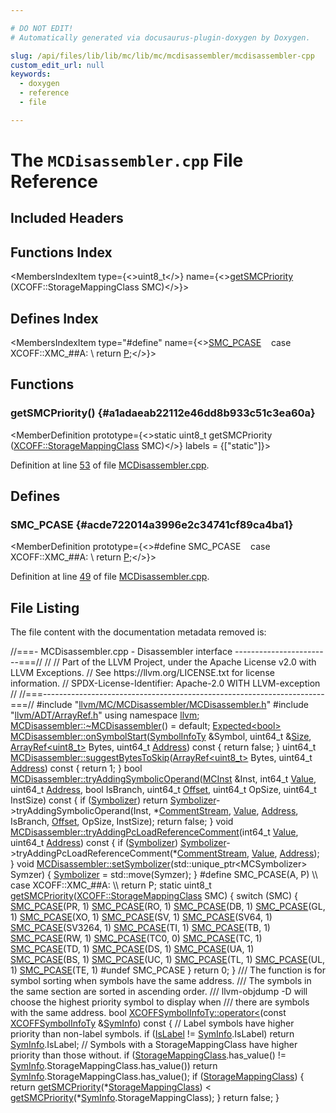 ```yaml
---

# DO NOT EDIT!
# Automatically generated via docusaurus-plugin-doxygen by Doxygen.

slug: /api/files/lib/lib/mc/lib/mc/mcdisassembler/mcdisassembler-cpp
custom_edit_url: null
keywords:
  - doxygen
  - reference
  - file

---
```





# The `MCDisassembler.cpp` File Reference

<DoxygenPage pluginConfig={pluginConfig}>



## Included Headers

<IncludesList>
<IncludesListItem
  filePath="llvm/MC/MCDisassembler/MCDisassembler.h"
  permalink="/docs/api/files/include/include/llvm/include/llvm/mc/include/llvm/mc/mcdisassembler/mcdisassembler-h"
  isLocal="true" />
<IncludesListItem
  filePath="llvm/ADT/ArrayRef.h"
  permalink="/docs/api/files/include/include/llvm/include/llvm/adt/arrayref-h"
  isLocal="true" />
</IncludesList>

## Functions Index

<MembersIndex>

<MembersIndexItem
  type={<>uint8&#95;t</>}
  name={<><a href="#a1adaeab22112e46dd8b933c51c3ea60a">getSMCPriority</a> (XCOFF::StorageMappingClass SMC)</>}>
</MembersIndexItem>

</MembersIndex>

## Defines Index

<MembersIndex>

<MembersIndexItem
  type="#define"
  name={<><a href="#acde722014a3996e2c34741cf89ca4ba1">SMC&#95;PCASE</a>&nbsp;&nbsp;&nbsp;  case XCOFF::XMC&#95;##A:                                                         \\
    return <a href="/docs/api/files/lib/lib/option/option-cpp/#a04665169063c8ca1f2ea96c27fc7c2b2">P</a>;</>}>
</MembersIndexItem>

</MembersIndex>


<SectionDefinition>

## Functions

### getSMCPriority() {#a1adaeab22112e46dd8b933c51c3ea60a}

<MemberDefinition
  prototype={<>static uint8&#95;t getSMCPriority (<a href="/docs/api/namespaces/llvm/xcoff/#abf0ae26de1e332dddf7d1383bb68502c">XCOFF::StorageMappingClass</a> SMC)</>}
  labels = {["static"]}>

Definition at line <a href="#l00053">53</a> of file <a href="/docs/api/files/lib/lib/mc/lib/mc/mcdisassembler/mcdisassembler-cpp">MCDisassembler.cpp</a>.
</MemberDefinition>

</SectionDefinition>

<SectionDefinition>

## Defines

### SMC&#95;PCASE {#acde722014a3996e2c34741cf89ca4ba1}

<MemberDefinition
  prototype={<>#define SMC&#95;PCASE&nbsp;&nbsp;&nbsp;  case XCOFF::XMC&#95;##A:                                                         \\
    return <a href="/docs/api/files/lib/lib/option/option-cpp/#a04665169063c8ca1f2ea96c27fc7c2b2">P</a>;</>}>

Definition at line <a href="#l00049">49</a> of file <a href="/docs/api/files/lib/lib/mc/lib/mc/mcdisassembler/mcdisassembler-cpp">MCDisassembler.cpp</a>.
</MemberDefinition>

</SectionDefinition>

## File Listing

The file content with the documentation metadata removed is:

<ProgramListing>

<Link id="l00001" /><CodeLine lineNumber="1"><Highlight kind="comment">//===- MCDisassembler.cpp - Disassembler interface ------------------------===//</Highlight><Highlight kind="normal"></Highlight></CodeLine>
<Link id="l00002" /><CodeLine lineNumber="2"><Highlight kind="normal"></Highlight><Highlight kind="comment">//</Highlight><Highlight kind="normal"></Highlight></CodeLine>
<Link id="l00003" /><CodeLine lineNumber="3"><Highlight kind="normal"></Highlight><Highlight kind="comment">// Part of the LLVM Project, under the Apache License v2.0 with LLVM Exceptions.</Highlight><Highlight kind="normal"></Highlight></CodeLine>
<Link id="l00004" /><CodeLine lineNumber="4"><Highlight kind="normal"></Highlight><Highlight kind="comment">// See https://llvm.org/LICENSE.txt for license information.</Highlight><Highlight kind="normal"></Highlight></CodeLine>
<Link id="l00005" /><CodeLine lineNumber="5"><Highlight kind="normal"></Highlight><Highlight kind="comment">// SPDX-License-Identifier: Apache-2.0 WITH LLVM-exception</Highlight><Highlight kind="normal"></Highlight></CodeLine>
<Link id="l00006" /><CodeLine lineNumber="6"><Highlight kind="normal"></Highlight><Highlight kind="comment">//</Highlight><Highlight kind="normal"></Highlight></CodeLine>
<Link id="l00007" /><CodeLine lineNumber="7"><Highlight kind="normal"></Highlight><Highlight kind="comment">//===----------------------------------------------------------------------===//</Highlight><Highlight kind="normal"></Highlight></CodeLine>
<Link id="l00008" /><CodeLine lineNumber="8"><Highlight kind="normal"></Highlight></CodeLine>
<Link id="l00009" /><CodeLine lineNumber="9"><Highlight kind="normal"></Highlight><Highlight kind="preprocessor">#include &quot;<a href="/docs/api/files/include/include/llvm/include/llvm/mc/include/llvm/mc/mcdisassembler/mcdisassembler-h">llvm/MC/MCDisassembler/MCDisassembler.h</a>&quot;</Highlight><Highlight kind="normal"></Highlight></CodeLine>
<Link id="l00010" /><CodeLine lineNumber="10"><Highlight kind="normal"></Highlight><Highlight kind="preprocessor">#include &quot;<a href="/docs/api/files/include/include/llvm/include/llvm/adt/arrayref-h">llvm/ADT/ArrayRef.h</a>&quot;</Highlight><Highlight kind="normal"></Highlight></CodeLine>
<Link id="l00011" /><CodeLine lineNumber="11"><Highlight kind="normal"></Highlight></CodeLine>
<Link id="l00012" /><CodeLine lineNumber="12"><Highlight kind="normal"></Highlight><Highlight kind="keyword">using namespace </Highlight><Highlight kind="normal"><a href="/docs/api/namespaces/llvm">llvm</a>;</Highlight></CodeLine>
<Link id="l00013" /><CodeLine lineNumber="13"><Highlight kind="normal"></Highlight></CodeLine>
<Link id="l00014" /><CodeLine lineNumber="14"><Highlight kind="normal"><a href="/docs/api/classes/llvm/mcdisassembler/#aca028537d2d7a5248816fc6bdf61eeda">MCDisassembler::~MCDisassembler</a>() = </Highlight><Highlight kind="keywordflow">default</Highlight><Highlight kind="normal">;</Highlight></CodeLine>
<Link id="l00015" /><CodeLine lineNumber="15"><Highlight kind="normal"></Highlight></CodeLine>
<Link id="l00016" /><CodeLine lineNumber="16" lineLink="/docs/api/classes/llvm/mcdisassembler/#a433d519ca0c3f0c4fd434168aded199f"><Highlight kind="normal"><a href="/docs/api/classes/llvm/expected">Expected&lt;bool&gt;</a> <a href="/docs/api/classes/llvm/mcdisassembler/#a433d519ca0c3f0c4fd434168aded199f">MCDisassembler::onSymbolStart</a>(<a href="/docs/api/structs/llvm/symbolinfoty">SymbolInfoTy</a> &amp;Symbol,</Highlight></CodeLine>
<Link id="l00017" /><CodeLine lineNumber="17"><Highlight kind="normal">                                             uint64&#95;t &amp;<a href="/docs/api/files/lib/lib/analysis/inlineorder-cpp/#a7ee6f0cb51c3b9056199e9a0001fe8c3a6f6cb72d544962fa333e2e34ce64f719">Size</a>,</Highlight></CodeLine>
<Link id="l00018" /><CodeLine lineNumber="18"><Highlight kind="normal">                                             <a href="/docs/api/classes/llvm/arrayref">ArrayRef&lt;uint8&#95;t&gt;</a> Bytes,</Highlight></CodeLine>
<Link id="l00019" /><CodeLine lineNumber="19"><Highlight kind="normal">                                             uint64&#95;t <a href="/docs/api/namespaces/llvm/#a8e02bbea14c70bab55fbc1384e1472d9add7bf230fde8d4836917806aff6a6b27">Address</a>)</Highlight><Highlight kind="keyword"> const </Highlight><Highlight kind="normal">&#123;</Highlight></CodeLine>
<Link id="l00020" /><CodeLine lineNumber="20"><Highlight kind="normal">  </Highlight><Highlight kind="keywordflow">return</Highlight><Highlight kind="normal"> </Highlight><Highlight kind="keyword">false</Highlight><Highlight kind="normal">;</Highlight></CodeLine>
<Link id="l00021" /><CodeLine lineNumber="21"><Highlight kind="normal">&#125;</Highlight></CodeLine>
<Link id="l00022" /><CodeLine lineNumber="22"><Highlight kind="normal"></Highlight></CodeLine>
<Link id="l00023" /><CodeLine lineNumber="23" lineLink="/docs/api/classes/llvm/mcdisassembler/#a7c1ac522bf9b5a8b411e9d78ed69e4b2"><Highlight kind="normal">uint64&#95;t <a href="/docs/api/classes/llvm/mcdisassembler/#a7c1ac522bf9b5a8b411e9d78ed69e4b2">MCDisassembler::suggestBytesToSkip</a>(<a href="/docs/api/classes/llvm/arrayref">ArrayRef&lt;uint8&#95;t&gt;</a> Bytes,</Highlight></CodeLine>
<Link id="l00024" /><CodeLine lineNumber="24"><Highlight kind="normal">                                            uint64&#95;t <a href="/docs/api/namespaces/llvm/#a8e02bbea14c70bab55fbc1384e1472d9add7bf230fde8d4836917806aff6a6b27">Address</a>)</Highlight><Highlight kind="keyword"> const </Highlight><Highlight kind="normal">&#123;</Highlight></CodeLine>
<Link id="l00025" /><CodeLine lineNumber="25"><Highlight kind="normal">  </Highlight><Highlight kind="keywordflow">return</Highlight><Highlight kind="normal"> 1;</Highlight></CodeLine>
<Link id="l00026" /><CodeLine lineNumber="26"><Highlight kind="normal">&#125;</Highlight></CodeLine>
<Link id="l00027" /><CodeLine lineNumber="27"><Highlight kind="normal"></Highlight></CodeLine>
<Link id="l00028" /><CodeLine lineNumber="28" lineLink="/docs/api/classes/llvm/mcdisassembler/#a495c1c01a620a4f59ff21e667a90c35d"><Highlight kind="normal"></Highlight><Highlight kind="keywordtype">bool</Highlight><Highlight kind="normal"> <a href="/docs/api/classes/llvm/mcdisassembler/#a495c1c01a620a4f59ff21e667a90c35d">MCDisassembler::tryAddingSymbolicOperand</a>(<a href="/docs/api/classes/llvm/mcinst">MCInst</a> &amp;Inst, int64&#95;t <a href="/docs/api/classes/llvm/value">Value</a>,</Highlight></CodeLine>
<Link id="l00029" /><CodeLine lineNumber="29"><Highlight kind="normal">                                              uint64&#95;t <a href="/docs/api/namespaces/llvm/#a8e02bbea14c70bab55fbc1384e1472d9add7bf230fde8d4836917806aff6a6b27">Address</a>, </Highlight><Highlight kind="keywordtype">bool</Highlight><Highlight kind="normal"> IsBranch,</Highlight></CodeLine>
<Link id="l00030" /><CodeLine lineNumber="30"><Highlight kind="normal">                                              uint64&#95;t <a href="/docs/api/namespaces/llvm/#a05f5b9a11bdcc5feba62899f95dcf878a3134224cba2545bc57954d3b072aebb4">Offset</a>, uint64&#95;t OpSize,</Highlight></CodeLine>
<Link id="l00031" /><CodeLine lineNumber="31"><Highlight kind="normal">                                              uint64&#95;t InstSize)</Highlight><Highlight kind="keyword"> const </Highlight><Highlight kind="normal">&#123;</Highlight></CodeLine>
<Link id="l00032" /><CodeLine lineNumber="32"><Highlight kind="normal">  </Highlight><Highlight kind="keywordflow">if</Highlight><Highlight kind="normal"> (<a href="/docs/api/classes/llvm/mcdisassembler/#a596db3ee82031b268a5d5d323b6379b2">Symbolizer</a>)</Highlight></CodeLine>
<Link id="l00033" /><CodeLine lineNumber="33"><Highlight kind="normal">    </Highlight><Highlight kind="keywordflow">return</Highlight><Highlight kind="normal"> <a href="/docs/api/classes/llvm/mcdisassembler/#a596db3ee82031b268a5d5d323b6379b2">Symbolizer</a>-&gt;tryAddingSymbolicOperand(Inst, &#42;<a href="/docs/api/classes/llvm/mcdisassembler/#a68057d4a784ee78eca6f35d84936df6c">CommentStream</a>, <a href="/docs/api/classes/llvm/value">Value</a>,</Highlight></CodeLine>
<Link id="l00034" /><CodeLine lineNumber="34"><Highlight kind="normal">                                                <a href="/docs/api/namespaces/llvm/#a8e02bbea14c70bab55fbc1384e1472d9add7bf230fde8d4836917806aff6a6b27">Address</a>, IsBranch, <a href="/docs/api/namespaces/llvm/#a05f5b9a11bdcc5feba62899f95dcf878a3134224cba2545bc57954d3b072aebb4">Offset</a>,</Highlight></CodeLine>
<Link id="l00035" /><CodeLine lineNumber="35"><Highlight kind="normal">                                                OpSize, InstSize);</Highlight></CodeLine>
<Link id="l00036" /><CodeLine lineNumber="36"><Highlight kind="normal">  </Highlight><Highlight kind="keywordflow">return</Highlight><Highlight kind="normal"> </Highlight><Highlight kind="keyword">false</Highlight><Highlight kind="normal">;</Highlight></CodeLine>
<Link id="l00037" /><CodeLine lineNumber="37"><Highlight kind="normal">&#125;</Highlight></CodeLine>
<Link id="l00038" /><CodeLine lineNumber="38"><Highlight kind="normal"></Highlight></CodeLine>
<Link id="l00039" /><CodeLine lineNumber="39" lineLink="/docs/api/classes/llvm/mcdisassembler/#a7b3f2feec2e2452107a197b7e0d2907b"><Highlight kind="normal"></Highlight><Highlight kind="keywordtype">void</Highlight><Highlight kind="normal"> <a href="/docs/api/classes/llvm/mcdisassembler/#a7b3f2feec2e2452107a197b7e0d2907b">MCDisassembler::tryAddingPcLoadReferenceComment</a>(int64&#95;t <a href="/docs/api/classes/llvm/value">Value</a>,</Highlight></CodeLine>
<Link id="l00040" /><CodeLine lineNumber="40"><Highlight kind="normal">                                                     uint64&#95;t <a href="/docs/api/namespaces/llvm/#a8e02bbea14c70bab55fbc1384e1472d9add7bf230fde8d4836917806aff6a6b27">Address</a>)</Highlight><Highlight kind="keyword"> const </Highlight><Highlight kind="normal">&#123;</Highlight></CodeLine>
<Link id="l00041" /><CodeLine lineNumber="41"><Highlight kind="normal">  </Highlight><Highlight kind="keywordflow">if</Highlight><Highlight kind="normal"> (<a href="/docs/api/classes/llvm/mcdisassembler/#a596db3ee82031b268a5d5d323b6379b2">Symbolizer</a>)</Highlight></CodeLine>
<Link id="l00042" /><CodeLine lineNumber="42"><Highlight kind="normal">    <a href="/docs/api/classes/llvm/mcdisassembler/#a596db3ee82031b268a5d5d323b6379b2">Symbolizer</a>-&gt;tryAddingPcLoadReferenceComment(&#42;<a href="/docs/api/classes/llvm/mcdisassembler/#a68057d4a784ee78eca6f35d84936df6c">CommentStream</a>, <a href="/docs/api/classes/llvm/value">Value</a>, <a href="/docs/api/namespaces/llvm/#a8e02bbea14c70bab55fbc1384e1472d9add7bf230fde8d4836917806aff6a6b27">Address</a>);</Highlight></CodeLine>
<Link id="l00043" /><CodeLine lineNumber="43"><Highlight kind="normal">&#125;</Highlight></CodeLine>
<Link id="l00044" /><CodeLine lineNumber="44"><Highlight kind="normal"></Highlight></CodeLine>
<Link id="l00045" /><CodeLine lineNumber="45" lineLink="/docs/api/classes/llvm/mcdisassembler/#a78e81a66b1e9430bc28c8d3cfe75de2d"><Highlight kind="normal"></Highlight><Highlight kind="keywordtype">void</Highlight><Highlight kind="normal"> <a href="/docs/api/classes/llvm/mcdisassembler/#a78e81a66b1e9430bc28c8d3cfe75de2d">MCDisassembler::setSymbolizer</a>(std::unique&#95;ptr&lt;MCSymbolizer&gt; Symzer) &#123;</Highlight></CodeLine>
<Link id="l00046" /><CodeLine lineNumber="46"><Highlight kind="normal">  <a href="/docs/api/classes/llvm/mcdisassembler/#a596db3ee82031b268a5d5d323b6379b2">Symbolizer</a> = std::move(Symzer);</Highlight></CodeLine>
<Link id="l00047" /><CodeLine lineNumber="47"><Highlight kind="normal">&#125;</Highlight></CodeLine>
<Link id="l00048" /><CodeLine lineNumber="48"><Highlight kind="normal"></Highlight></CodeLine>
<Link id="l00049" /><CodeLine lineNumber="49" lineLink="#acde722014a3996e2c34741cf89ca4ba1"><Highlight kind="normal"></Highlight><Highlight kind="preprocessor">#define SMC&#95;PCASE(A, P)                                                         \\</Highlight></CodeLine>
<Link id="l00050" /><CodeLine lineNumber="50"><Highlight kind="preprocessor">  case XCOFF::XMC&#95;##A:                                                         \\</Highlight></CodeLine>
<Link id="l00051" /><CodeLine lineNumber="51"><Highlight kind="preprocessor">    return P;</Highlight><Highlight kind="normal"></Highlight></CodeLine>
<Link id="l00052" /><CodeLine lineNumber="52"><Highlight kind="normal"></Highlight></CodeLine>
<Link id="l00053" /><CodeLine lineNumber="53" lineLink="#a1adaeab22112e46dd8b933c51c3ea60a"><Highlight kind="normal"></Highlight><Highlight kind="keyword">static</Highlight><Highlight kind="normal"> uint8&#95;t <a href="#a1adaeab22112e46dd8b933c51c3ea60a">getSMCPriority</a>(<a href="/docs/api/namespaces/llvm/xcoff/#abf0ae26de1e332dddf7d1383bb68502c">XCOFF::StorageMappingClass</a> SMC) &#123;</Highlight></CodeLine>
<Link id="l00054" /><CodeLine lineNumber="54"><Highlight kind="normal">  </Highlight><Highlight kind="keywordflow">switch</Highlight><Highlight kind="normal"> (SMC) &#123;</Highlight></CodeLine>
<Link id="l00055" /><CodeLine lineNumber="55"><Highlight kind="normal">    <a href="#acde722014a3996e2c34741cf89ca4ba1">SMC&#95;PCASE</a>(PR, 1)</Highlight></CodeLine>
<Link id="l00056" /><CodeLine lineNumber="56"><Highlight kind="normal">    <a href="#acde722014a3996e2c34741cf89ca4ba1">SMC&#95;PCASE</a>(RO, 1)</Highlight></CodeLine>
<Link id="l00057" /><CodeLine lineNumber="57"><Highlight kind="normal">    <a href="#acde722014a3996e2c34741cf89ca4ba1">SMC&#95;PCASE</a>(DB, 1)</Highlight></CodeLine>
<Link id="l00058" /><CodeLine lineNumber="58"><Highlight kind="normal">    <a href="#acde722014a3996e2c34741cf89ca4ba1">SMC&#95;PCASE</a>(GL, 1)</Highlight></CodeLine>
<Link id="l00059" /><CodeLine lineNumber="59"><Highlight kind="normal">    <a href="#acde722014a3996e2c34741cf89ca4ba1">SMC&#95;PCASE</a>(XO, 1)</Highlight></CodeLine>
<Link id="l00060" /><CodeLine lineNumber="60"><Highlight kind="normal">    <a href="#acde722014a3996e2c34741cf89ca4ba1">SMC&#95;PCASE</a>(SV, 1)</Highlight></CodeLine>
<Link id="l00061" /><CodeLine lineNumber="61"><Highlight kind="normal">    <a href="#acde722014a3996e2c34741cf89ca4ba1">SMC&#95;PCASE</a>(SV64, 1)</Highlight></CodeLine>
<Link id="l00062" /><CodeLine lineNumber="62"><Highlight kind="normal">    <a href="#acde722014a3996e2c34741cf89ca4ba1">SMC&#95;PCASE</a>(SV3264, 1)</Highlight></CodeLine>
<Link id="l00063" /><CodeLine lineNumber="63"><Highlight kind="normal">    <a href="#acde722014a3996e2c34741cf89ca4ba1">SMC&#95;PCASE</a>(TI, 1)</Highlight></CodeLine>
<Link id="l00064" /><CodeLine lineNumber="64"><Highlight kind="normal">    <a href="#acde722014a3996e2c34741cf89ca4ba1">SMC&#95;PCASE</a>(TB, 1)</Highlight></CodeLine>
<Link id="l00065" /><CodeLine lineNumber="65"><Highlight kind="normal">    <a href="#acde722014a3996e2c34741cf89ca4ba1">SMC&#95;PCASE</a>(RW, 1)</Highlight></CodeLine>
<Link id="l00066" /><CodeLine lineNumber="66"><Highlight kind="normal">    <a href="#acde722014a3996e2c34741cf89ca4ba1">SMC&#95;PCASE</a>(TC0, 0)</Highlight></CodeLine>
<Link id="l00067" /><CodeLine lineNumber="67"><Highlight kind="normal">    <a href="#acde722014a3996e2c34741cf89ca4ba1">SMC&#95;PCASE</a>(TC, 1)</Highlight></CodeLine>
<Link id="l00068" /><CodeLine lineNumber="68"><Highlight kind="normal">    <a href="#acde722014a3996e2c34741cf89ca4ba1">SMC&#95;PCASE</a>(TD, 1)</Highlight></CodeLine>
<Link id="l00069" /><CodeLine lineNumber="69"><Highlight kind="normal">    <a href="#acde722014a3996e2c34741cf89ca4ba1">SMC&#95;PCASE</a>(DS, 1)</Highlight></CodeLine>
<Link id="l00070" /><CodeLine lineNumber="70"><Highlight kind="normal">    <a href="#acde722014a3996e2c34741cf89ca4ba1">SMC&#95;PCASE</a>(UA, 1)</Highlight></CodeLine>
<Link id="l00071" /><CodeLine lineNumber="71"><Highlight kind="normal">    <a href="#acde722014a3996e2c34741cf89ca4ba1">SMC&#95;PCASE</a>(BS, 1)</Highlight></CodeLine>
<Link id="l00072" /><CodeLine lineNumber="72"><Highlight kind="normal">    <a href="#acde722014a3996e2c34741cf89ca4ba1">SMC&#95;PCASE</a>(UC, 1)</Highlight></CodeLine>
<Link id="l00073" /><CodeLine lineNumber="73"><Highlight kind="normal">    <a href="#acde722014a3996e2c34741cf89ca4ba1">SMC&#95;PCASE</a>(TL, 1)</Highlight></CodeLine>
<Link id="l00074" /><CodeLine lineNumber="74"><Highlight kind="normal">    <a href="#acde722014a3996e2c34741cf89ca4ba1">SMC&#95;PCASE</a>(UL, 1)</Highlight></CodeLine>
<Link id="l00075" /><CodeLine lineNumber="75"><Highlight kind="normal">    <a href="#acde722014a3996e2c34741cf89ca4ba1">SMC&#95;PCASE</a>(TE, 1)</Highlight></CodeLine>
<Link id="l00076" /><CodeLine lineNumber="76"><Highlight kind="normal"></Highlight><Highlight kind="preprocessor">#undef SMC&#95;PCASE</Highlight><Highlight kind="normal"></Highlight></CodeLine>
<Link id="l00077" /><CodeLine lineNumber="77"><Highlight kind="normal">  &#125;</Highlight></CodeLine>
<Link id="l00078" /><CodeLine lineNumber="78"><Highlight kind="normal">  </Highlight><Highlight kind="keywordflow">return</Highlight><Highlight kind="normal"> 0;</Highlight></CodeLine>
<Link id="l00079" /><CodeLine lineNumber="79"><Highlight kind="normal">&#125;</Highlight></CodeLine>
<Link id="l00080" /><CodeLine lineNumber="80"><Highlight kind="normal"></Highlight><Highlight kind="comment"></Highlight></CodeLine>
<Link id="l00081" /><CodeLine lineNumber="81"><Highlight kind="comment">/// The function is for symbol sorting when symbols have the same address.</Highlight></CodeLine>
<Link id="l00082" /><CodeLine lineNumber="82"><Highlight kind="comment">/// The symbols in the same section are sorted in ascending order.</Highlight></CodeLine>
<Link id="l00083" /><CodeLine lineNumber="83"><Highlight kind="comment">/// llvm-objdump -D will choose the highest priority symbol to display when</Highlight></CodeLine>
<Link id="l00084" /><CodeLine lineNumber="84"><Highlight kind="comment">/// there are symbols with the same address.</Highlight><Highlight kind="normal"></Highlight></CodeLine>
<Link id="l00085" /><CodeLine lineNumber="85" lineLink="/docs/api/structs/llvm/xcoffsymbolinfoty/#a65fb8e5e2d4cfbd4d7e1a47f58452e7d"><Highlight kind="normal"></Highlight><Highlight kind="keywordtype">bool</Highlight><Highlight kind="normal"> <a href="/docs/api/structs/llvm/xcoffsymbolinfoty/#a65fb8e5e2d4cfbd4d7e1a47f58452e7d">XCOFFSymbolInfoTy::operator&lt;</a>(</Highlight><Highlight kind="keyword">const</Highlight><Highlight kind="normal"> <a href="/docs/api/structs/llvm/xcoffsymbolinfoty">XCOFFSymbolInfoTy</a> &amp;<a href="/docs/api/structs/syminfo">SymInfo</a>)</Highlight><Highlight kind="keyword"> const </Highlight><Highlight kind="normal">&#123;</Highlight></CodeLine>
<Link id="l00086" /><CodeLine lineNumber="86"><Highlight kind="normal">  </Highlight><Highlight kind="comment">// Label symbols have higher priority than non-label symbols.</Highlight><Highlight kind="normal"></Highlight></CodeLine>
<Link id="l00087" /><CodeLine lineNumber="87"><Highlight kind="normal">  </Highlight><Highlight kind="keywordflow">if</Highlight><Highlight kind="normal"> (<a href="/docs/api/structs/llvm/xcoffsymbolinfoty/#a54b9256679e29b148a4ba782ce84b9fc">IsLabel</a> != <a href="/docs/api/structs/syminfo">SymInfo</a>.IsLabel)</Highlight></CodeLine>
<Link id="l00088" /><CodeLine lineNumber="88"><Highlight kind="normal">    </Highlight><Highlight kind="keywordflow">return</Highlight><Highlight kind="normal"> <a href="/docs/api/structs/syminfo">SymInfo</a>.IsLabel;</Highlight></CodeLine>
<Link id="l00089" /><CodeLine lineNumber="89"><Highlight kind="normal"></Highlight></CodeLine>
<Link id="l00090" /><CodeLine lineNumber="90"><Highlight kind="normal">  </Highlight><Highlight kind="comment">// Symbols with a StorageMappingClass have higher priority than those without.</Highlight><Highlight kind="normal"></Highlight></CodeLine>
<Link id="l00091" /><CodeLine lineNumber="91"><Highlight kind="normal">  </Highlight><Highlight kind="keywordflow">if</Highlight><Highlight kind="normal"> (<a href="/docs/api/structs/llvm/xcoffsymbolinfoty/#ac60cea02478e4afe523c826cf49ceee5">StorageMappingClass</a>.has&#95;value() !=</Highlight></CodeLine>
<Link id="l00092" /><CodeLine lineNumber="92"><Highlight kind="normal">      <a href="/docs/api/structs/syminfo">SymInfo</a>.StorageMappingClass.has&#95;value())</Highlight></CodeLine>
<Link id="l00093" /><CodeLine lineNumber="93"><Highlight kind="normal">    </Highlight><Highlight kind="keywordflow">return</Highlight><Highlight kind="normal"> <a href="/docs/api/structs/syminfo">SymInfo</a>.StorageMappingClass.has&#95;value();</Highlight></CodeLine>
<Link id="l00094" /><CodeLine lineNumber="94"><Highlight kind="normal"></Highlight></CodeLine>
<Link id="l00095" /><CodeLine lineNumber="95"><Highlight kind="normal">  </Highlight><Highlight kind="keywordflow">if</Highlight><Highlight kind="normal"> (<a href="/docs/api/structs/llvm/xcoffsymbolinfoty/#ac60cea02478e4afe523c826cf49ceee5">StorageMappingClass</a>) &#123;</Highlight></CodeLine>
<Link id="l00096" /><CodeLine lineNumber="96"><Highlight kind="normal">    </Highlight><Highlight kind="keywordflow">return</Highlight><Highlight kind="normal"> <a href="#a1adaeab22112e46dd8b933c51c3ea60a">getSMCPriority</a>(&#42;<a href="/docs/api/structs/llvm/xcoffsymbolinfoty/#ac60cea02478e4afe523c826cf49ceee5">StorageMappingClass</a>) &lt;</Highlight></CodeLine>
<Link id="l00097" /><CodeLine lineNumber="97"><Highlight kind="normal">           <a href="#a1adaeab22112e46dd8b933c51c3ea60a">getSMCPriority</a>(&#42;<a href="/docs/api/structs/syminfo">SymInfo</a>.StorageMappingClass);</Highlight></CodeLine>
<Link id="l00098" /><CodeLine lineNumber="98"><Highlight kind="normal">  &#125;</Highlight></CodeLine>
<Link id="l00099" /><CodeLine lineNumber="99"><Highlight kind="normal"></Highlight></CodeLine>
<Link id="l00100" /><CodeLine lineNumber="100"><Highlight kind="normal">  </Highlight><Highlight kind="keywordflow">return</Highlight><Highlight kind="normal"> </Highlight><Highlight kind="keyword">false</Highlight><Highlight kind="normal">;</Highlight></CodeLine>
<Link id="l00101" /><CodeLine lineNumber="101"><Highlight kind="normal">&#125;</Highlight></CodeLine>

</ProgramListing>


</DoxygenPage>

